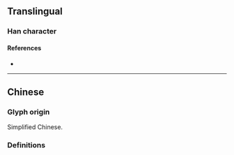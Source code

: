 {{also|婦}}
{{character info/new}}
==Translingual==

===Han character===
{{Han char|rn=38|rad=女|as=03|sn=6|four=|canj=VSM|ids=⿰女彐}}

====References====
* {{Han ref|kx=0256.041|hdz=21027.100|uh=5987|ud=22919}}

----

==Chinese==

===Glyph origin===
Simplified Chinese.

===Definitions===
{{zh-see|婦}}